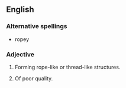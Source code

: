 ==English==

===Alternative spellings===
*ropey

===Adjective===
{{en-adj|ropier|ropiest}}

# Forming rope-like or thread-like structures.
# {{British}} {{colloquial}} Of poor quality.